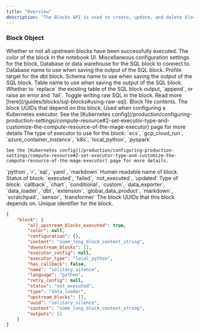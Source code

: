 ```yaml
---
title: "Overview"
description: "The Blocks API is used to create, update, and delete blocks objects from a pipeline."
---
```

### Block Object

<ResponseField name="all_upstream_blocks_executed" type="boolean">
    Whether or not all upstream blocks have been successfully executed.
  </ResponseField>
  <ResponseField name="color" type="string">
    The color of the block in the notebook UI.
  </ResponseField>
  <ResponseField name="configuration" type="object">
    Miscellaneous configuration settings for the block.
    <Expandable title="properties">
    <ResponseField name="data_provider" type="string">
      Database or data warehouse for the SQL block to connect to.
    </ResponseField>
    <ResponseField name="data_provider_database" type="string">
      Database name to use when saving the output of the SQL block.
    </ResponseField>
    <ResponseField name="data_provider_profile" type="string">
      Profile target for the dbt block.
    </ResponseField>
    <ResponseField name="data_provider_schema" type="string">
      Schema name to use when saving the output of the SQL block.
    </ResponseField>
    <ResponseField name="data_provider_table" type="string">
      Table name to use when saving the output of the SQL block.
    </ResponseField>
    <ResponseField name="export_write_policy" type="string">
      Whether to `replace` the existing table of the SQL block output, `append`, or
      raise an error and `fail`.
    </ResponseField>
    <ResponseField name="use_raw_sql" type="string">
      Toggle writing raw SQL in the block. Read more [here](/guides/blocks/sql-blocks#using-raw-sql).
    </ResponseField>
    </Expandable>
  </ResponseField>
  <ResponseField name="content" type="string">
    Block file contents.
  </ResponseField>
  <ResponseField name="downstream_blocks" type="array of strings">
    The block UUIDs that depend on this block.
  </ResponseField>
  <ResponseField name="executor_config" type="object">
    Used when configuring a Kubernetes executor. See the [Kubernetes config](/production/configuring-production-settings/compute-resource#2-set-executor-type-and-customize-the-compute-resource-of-the-mage-executor) page for more details
  </ResponseField>
  <ResponseField name="executor_type" type="string">
    The type of executor to use for the block:
    `ecs`, `gcp_cloud_run`, `azure_container_instance`, `k8s`, `local_python`, `pyspark`

    See the [Kubernetes config](/production/configuring-production-settings/compute-resource#2-set-executor-type-and-customize-the-compute-resource-of-the-mage-executor) page for more details.
  </ResponseField>
  <ResponseField name="has_callback" type="boolean">
  </ResponseField>
  <ResponseField name="language" type="string">
    `python`, `r`, `sql`, `yaml`, `markdown`
  </ResponseField>
  <ResponseField name="metadata" type="object">
  </ResponseField>
  <ResponseField name="name" type="string" required>
    Human readable name of block.
  </ResponseField>
  <ResponseField name="status" type="string">
    Status of block: `executed`, `failed`, `not_executed`, `updated`
  </ResponseField>
  <ParamField query="type" type="string" required>
    Type of block:
    `callback`, `chart`, `conditional`, `custom`, `data_exporter`, `data_loader`, `dbt`, `extension`, `global_data_product`, `markdown`, `scratchpad`, `sensor`, `transformer`
  </ParamField>
  <ResponseField name="upstream_blocks" type="string">
    The block UUIDs that this block depends on.
  </ResponseField>
  <ResponseField name="uuid" type="string" required>
    Unique identifier for the block.
  </ResponseField>

<ResponseExample>

```json Response
{
    "block": {
        "all_upstream_blocks_executed": true,
        "color": null,
        "configuration": {},
        "content": "some_long_block_content_string",
        "downstream_blocks": [],
        "executor_config": null,
        "executor_type": "local_python",
        "has_callback": false,
        "name": "solitary silence",
        "language": "python",
        "retry_config": null,
        "status": "not_executed",
        "type": "data_loader",
        "upstream_blocks": [],
        "uuid": "solitary_silence",
        "content": "some_long_block_content_string",
        "outputs": []
    }
}
```

</ResponseExample>
